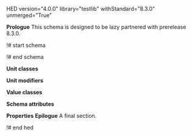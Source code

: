 HED version="4.0.0" library="testlib" withStandard="8.3.0" unmerged="True"

'''Prologue'''
This schema is designed to be lazy partnered with prerelease 8.3.0.

!# start schema


!# end schema

'''Unit classes'''

'''Unit modifiers'''

'''Value classes'''

'''Schema attributes'''

'''Properties'''
'''Epilogue'''
A final section.

!# end hed
